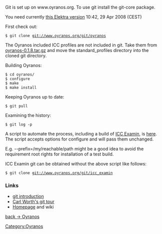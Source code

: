 Git is set up on www.oyranos.org. To use git install the git-core package.

You need currently [http://www.markus-raab.org/ftp/elektra-0.7.0.tar.gz this Elektra version] 10:42, 29 Apr 2008 (CEST)


First check out:
 $ git clone git://www.oyranos.org/git/oyranos

The Oyranos included ICC profiles are not included in git. Take them from [http://downloads.sourceforge.net/oyranos/oyranos-0.1.8.tar.gz oyranos-0.1.8.tar.gz] and move the standard_profiles directory into the cloned git directory.

Building Oyranos:
 $ cd oyranos/
 $ configure
 $ make
 $ make install

Keeping Oyranos up to date:
 $ git pull

Examining the history:
 $ git log -p

A script to automate the process, including a build of [[ICC Examin]], is [https://www.behrmann.name/temp/icc_examin-build.sh here].
The script accepts options for configure and will pass them unchanged. 

E.g. --prefix=/my/reachable/path might be a good idea to avoid the requirement root rights for installation of a test build.

ICC Examin git can be obtained without the above script like follows:
 $ git clone git://www.oyranos.org/git/icc_examin

=== Links ===
* [http://www.kernel.org/pub/software/scm/git/docs/user-manual.html#git-quick-start git introduction]
* [http://cworth.org/hgbook-git/tour/ Carl Worth's git tour]
* [http://git.or.cz/ Homepage] and wiki


[[Oyranos|back -> Oyranos]]
[[Category:Oyranos]]